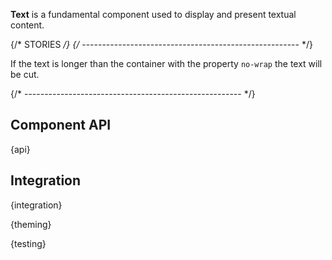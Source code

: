 

<Meta of={TextStories} />

<StoryHeading of={TextStories.Basic} hidden></StoryHeading>

<Banner of={TextStories} />

<Lead>**Text** is a fundamental component used to display and present textual content.</Lead>

<Canvas of={TextStories.Basic} sourceState="shown" />

<PlaygroundBar of={TextStories.Basic}></PlaygroundBar>

{/* STORIES */}
{/* ------------------------------------------------------ */}

<StoryHeading of={TextStories.NoWrap}></StoryHeading>

If the text is longer than the container with the property `no-wrap` the text will be cut.

<Canvas of={TextStories.NoWrap} sourceState="shown" />

{/* ------------------------------------------------------ */}

## Component API


<Markdown>{api}</Markdown>

## Integration


<Markdown>{integration}</Markdown>


<Markdown>{theming}</Markdown>


<Markdown>{testing}</Markdown>

<Footer />